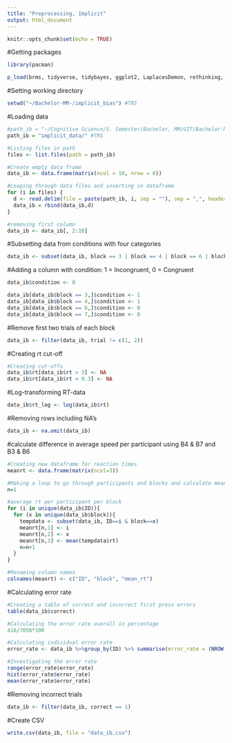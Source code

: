 ```yaml
---
title: "Preprocessing, Implicit"
output: html_document
---
```


```r
knitr::opts_chunk$set(echo = TRUE)
```


#Getting packages
```r
library(pacman)

p_load(brms, tidyverse, tidybayes, ggplot2, LaplacesDemon, rethinking, tidyr, reshape2, tibble, plotly, jpeg, tm)
```

#Setting working directory
```r
setwd("~/Bachelor-MM-/implicit_bias") #TRS
```

#Loading data
```r
#path_ib = "~/Cognitive Science/5. Semester/Bachelor, MM/GIT/Bachelor-MM-/implicit_bias/implicit_data/" #KK
path_ib = "implicit_data/" #TRS

#Listing files in path
files <- list.files(path = path_ib)

#Create empty data frame
data_ib <- data.frame(matrix(ncol = 10, nrow = 0))

#Looping through data files and inserting in dataframe
for (i in files) {
  d <- read.delim(file = paste(path_ib, i, sep = ""), sep = ",", header = TRUE)
  data_ib = rbind(data_ib,d)
}

#removing first column
data_ib <- data_ib[, 2:10]
```

#Subsetting data from conditions with four categories
```r
data_ib <- subset(data_ib, block == 3 | block == 4 | block == 6 | block == 7)
```

#Adding a column with condition: 1 = Incongruent, 0 = Congruent
```r
data_ib$condition <- 0 

data_ib[data_ib$block == 3,]$condition <- 1
data_ib[data_ib$block == 4,]$condition <- 1
data_ib[data_ib$block == 6,]$condition <- 0
data_ib[data_ib$block == 7,]$condition <- 0

```

#Remove first two trials of each block 
```r
data_ib <- filter(data_ib, trial != c(1, 2))
```

#Creating rt cut-off
```r
#Creating cut-offs
data_ib$rt[data_ib$rt > 3] <- NA
data_ib$rt[data_ib$rt < 0.3] <- NA
```

#Log-transforming RT-data
```r
data_ib$rt_log <- log(data_ib$rt)
```

#Removing rows including NA's
```r
data_ib <- na.omit(data_ib) 
```

#calculate difference in average speed per participant using  B4 & B7 and B3 & B6
```r
#Creating new dataframe for reaction times
meanrt <- data.frame(matrix(ncol=3))

#Making a loop to go through participants and blocks and calculate mean rt
n=1

#average rt per participant per block 
for (i in unique(data_ib$ID)){
  for (x in unique(data_ib$block)){
    tempdata <- subset(data_ib, ID==i & block==x)
    meanrt[n,1] <- i
    meanrt[n,2] <- x
    meanrt[n,3] <- mean(tempdata$rt)
    n=n+1
  }
}

#Renaming column names
colnames(meanrt) <- c("ID", "block", "mean_rt")

```

#Calculating error rate
```r
#Creating a table of correct and incorrect first press errors
table(data_ib$correct)

#Calculating the error rate overall in percentage
416/7056*100

#Calculating individual error rate
error_rate <- data_ib %>%group_by(ID) %>% summarise(error_rate = (NROW(trial)-sum(correct))/NROW(trial))

#Investigating the error rate
range(error_rate$error_rate)
hist(error_rate$error_rate)
mean(error_rate$error_rate)
```

#Removing incorrect trials
```r
data_ib <- filter(data_ib, correct == 1)
```


#Create CSV
```r
write.csv(data_ib, file = "data_ib.csv")
```



